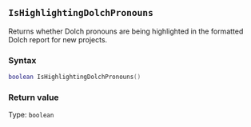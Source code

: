 ::: {.minipage data-latex="{\textwidth}"}
## `IsHighlightingDolchPronouns`

Returns whether Dolch pronouns are being highlighted in the formatted Dolch report for new projects.

### Syntax {-}

``` .lua
boolean IsHighlightingDolchPronouns()
```

### Return value {-}

Type: `boolean`
:::
